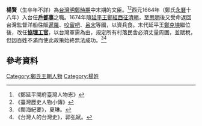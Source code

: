 {{Dablink|关于同名人物，参见：[[楊賢_(濟寧)|楊賢 (濟寧)]]。}}
'''楊賢'''（生卒年不詳）為[[台灣明鄭時期|台灣明鄭時期]]中末期的文臣。<ref>《鄭延平開府臺灣人物志》</ref><ref>《臺灣歷史人物小傳》</ref>西元1664年（鄭氏[[永曆_(南明)|永曆]]十八年）入台任'''[[戶部郎中|戶都事]]'''之職。1674年隨[[延平王|延平王]][[鄭經|鄭經]][[三藩之亂|西征清朝]]，至[[思明|思明]]後又受命返回台灣監督洋船往販[[暹羅|暹羅]]、[[爪哇|咬留吧]]、[[呂宋|呂宋]]等國，以資兵食。末代延平王[[鄭克塽|鄭克塽]]繼位後，改任'''[[工部侍郎|協理工官]]'''，以台灣軍需為由，規定所有村落民舍必須丈量周圍，並賦稅，但因百姓不滿而使此政策始終無法成功。<ref>《閩海紀要》，夏琳。</ref><ref>《台灣人的台灣史》，郭弘斌。</ref>

== 參考資料 ==
{{reflist}}

[[Category:鄭氏王朝人物|Category:鄭氏王朝人物]]
[[Category:楊姓|Category:楊姓]]